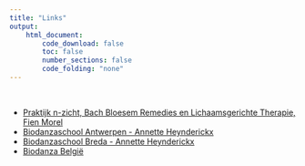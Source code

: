 ```yaml
---
title: "Links"
output:
    html_document:
        code_download: false
        toc: false
        number_sections: false
        code_folding: "none"
---
```


</br>

- [Praktijk n-zicht, Bach Bloesem Remedies en Lichaamsgerichte Therapie, Fien Morel](https://www.n-zicht.be/)
- [Biodanzaschool Antwerpen - Annette Heynderickx]( https://www.biodanzaschoolantwerpen.be/)
- [Biodanzaschool Breda - Annette Heynderickx]( https://www.biodanzabreda.nl/)
- [Biodanza België](https://biodanza.be/nl/)


